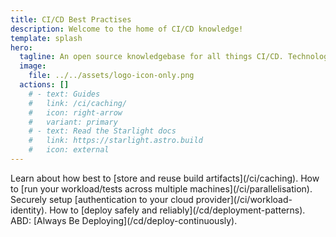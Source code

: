 ```yaml
---
title: CI/CD Best Practises
description: Welcome to the home of CI/CD knowledge!
template: splash
hero:
  tagline: An open source knowledgebase for all things CI/CD. Technology, philosophy, design and infrastructure patterns - we want to host it all. If you're interested in contributing, check out our <a href="https://github.com/TheJokersThief/cicdbestpractises">[GitHub Repo]</a>.
  image:
    file: ../../assets/logo-icon-only.png
  actions: []
    # - text: Guides
    #   link: /ci/caching/
    #   icon: right-arrow
    #   variant: primary
    # - text: Read the Starlight docs
    #   link: https://starlight.astro.build
    #   icon: external
---
```



<CardGrid stagger>
  <Card title="Caching" icon="add-document">
    Learn about how best to [store and reuse build artifacts](/ci/caching).
    <StartReading link="/ci/caching" />
  </Card>
  <Card title="Parallelisation" icon="setting">
    How to [run your workload/tests across multiple machines](/ci/parallelisation).
    <StartReading link="/ci/parallelisation" />
  </Card>
  <Card title="Workload Identity" icon="open-book">
    Securely setup [authentication to your cloud provider](/ci/workload-identity).
    <StartReading link="/ci/workload-identity" />
  </Card>
  <Card title="Deployment Patterns" icon="rocket">
    How to [deploy safely and reliably](/cd/deployment-patterns).
    <StartReading link="/cd/deployment-patterns" />
  </Card>
  <Card title="Deploy Continuously" icon="approve-check">
    ABD: [Always Be Deploying](/cd/deploy-continuously).
    <StartReading link="/cd/deploy-continuously" />
  </Card>
</CardGrid>
